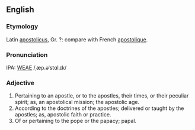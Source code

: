 ==English==
===Etymology===
Latin [[apostolicus]], Gr. ?: compare with French [[apostolique]].

===Pronunciation===
IPA: [[WEAE]] /ˌæp.əˈstɑl.ɪk/

===Adjective===
# Pertaining to an apostle, or to the apostles, their times, or their peculiar spirit; as, an apostolical mission; the  apostolic age.
# According to the doctrines of the apostles; delivered or taught by the apostles; as, apostolic faith or practice.
# Of or pertaining to the pope or the papacy; papal.
<!-- material copied from Webster's Revised Unabridged Dictionary (1913) -->